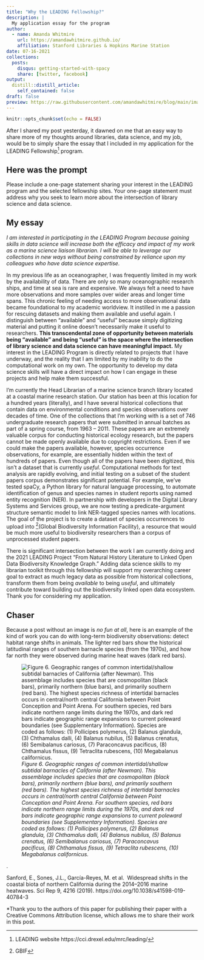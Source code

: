 ```yaml
---
title: "Why the LEADING Fellowship?"
description: |
  My application essay for the program
author:
  - name: Amanda Whitmire
    url: https://amandawhitmire.github.io/
    affiliation: Stanford Libraries & Hopkins Marine Station
date: 07-16-2021
collections:
  posts:
    disqus: getting-started-with-spacy
    share: [twitter, facebook]
output:
  distill::distill_article:
    self_contained: false
draft: false
preview: https://raw.githubusercontent.com/amandawhitmire/blog/main/images/HopkinsBirdRock.jpg
---
```



```r
knitr::opts_chunk$set(echo = FALSE)
```
After I shared my post yesterday, it dawned on me that an easy way to share more of my thoughts around libraries, data science, and my job, would be to simply share the essay that I included in my application for the LEADING Fellowship^[LEADING website https://cci.drexel.edu/mrc/leading/] program.

## Here was the prompt

Please include a one-page statement sharing your interest in the LEADING program and the selected fellowship sites. Your one-page statement must address why you seek to learn more about the intersection of library science and data science. 

## My essay

*I am interested in participating in the LEADING Program because gaining skills in data science will increase both the efficacy and impact of my work as a marine science liaison librarian. I will be able to leverage our collections in new ways without being constrained by reliance upon my colleagues who have data science expertise.*

In my previous life as an oceanographer, I was frequently limited in my work by the availability of data. There are only so many oceanographic research ships, and time at sea is rare and expensive. We always felt a need to have more observations and more samples over wider areas and longer time spans. This chronic feeling of needing access to more observational data became foundational to my academic worldview. It instilled in me a passion for rescuing datasets and making them available and useful again. I distinguish between “available” and “useful” because simply digitizing material and putting it online doesn’t necessarily make it useful to researchers. **This transcendental zone of opportunity between materials being “available” and being “useful” is the space where the intersection of library science and data science can have meaningful impact.** My interest in the LEADING Program is directly related to projects that I have underway, and the reality that I am limited by my inability to do the computational work on my own. The opportunity to develop my data science skills will have a direct impact on how I can engage in these projects and help make them successful.

I’m currently the Head Librarian of a marine science branch library located at a coastal marine research station. Our station has been at this location for a hundred years (literally), and I have several historical collections that contain data on environmental conditions and species observations over decades of time. One of the collections that I’m working with is a set of 746 undergraduate research papers that were submitted in annual batches as part of a spring course, from 1963 – 2011. These papers are an extremely valuable corpus for conducting historical ecology research, but the papers cannot be made openly available due to copyright restrictions. Even if we could make the papers available, however, species occurrence observations, for example, are essentially hidden within the text of hundreds of papers. Even though all of the papers have been digitized, this isn’t a dataset that is currently *useful*. Computational methods for text analysis are rapidly evolving, and initial testing on a subset of the student papers corpus demonstrates significant potential. For example, we’ve tested spaCy, a Python library for natural language processing, to automate identification of genus and species names in student reports using named entity recognition (NER). In partnership with developers in the Digital Library Systems and Services group, we are now testing a predicate-argument structure semantic model to link NER-tagged species names with locations. The goal of the project is to create a dataset of species occurrences to upload into ^[GBIF](Global Biodiversity Information Facility), a resource that would be much more useful to biodiversity researchers than a corpus of unprocessed student papers. 

There is significant intersection between the work I am currently doing and the 2021 LEADING Project “From Natural History Literature to Linked Open Data Biodiversity Knowledge Graph.” Adding data science skills to my librarian toolkit through this fellowship will support my overarching career goal to extract as much legacy data as possible from historical collections, transform them from being *available* to being *useful*, and ultimately contribute toward building out the biodiversity linked open data ecosystem. Thank you for considering my application. 

## Chaser
Because a post without an image is *no fun at all*, here is an example of the kind of work you can do with long-term biodiversity observations: detect habitat range shifts in animals. The lighter red bars show the historical latitudinal ranges of southern barnacle species (from the 1970s), and how far north they were observed during marine heat waves (dark red bars).

![*Figure 6. Geographic ranges of common intertidal/shallow subtidal barnacles of California (after Newman). This assemblage includes species that are cosmopolitan (black bars), primarily northern (blue bars), and primarily southern (red bars). The highest species richness of intertidal barnacles occurs in central/north central California between Point Conception and Point Arena. For southern species, red bars indicate northern range limits during the 1970s, and dark red bars indicate geographic range expansions to current poleward boundaries (see Supplementary Information). Species are coded as follows: (1) Pollicipes polymerus, (2) Balanus glandula, (3) Chthamalus dalli, (4) Balanus nubilus, (5) Balanus crenatus, (6) Semibalanus cariosus, (7) Paraconcavus pacificus, (8) Chthamalus fissus, (9) Tetraclita rubescens, (10) Megabalanus californicus.*](https://raw.githubusercontent.com/amandawhitmire/blog/main/images/range-shifts.png)

<aside>
.

Sanford, E., Sones, J.L., García-Reyes, M. et al. 
Widespread shifts in the coastal biota of northern California during the 2014–2016 marine heatwaves. Sci Rep 9, 4216 (2019). https://doi.org/10.1038/s41598-019-40784-3
</aside>

*Thank you to the authors of this paper for publishing their paper with a Creative Commons Attribution license, which allows me to share their work in this post.
